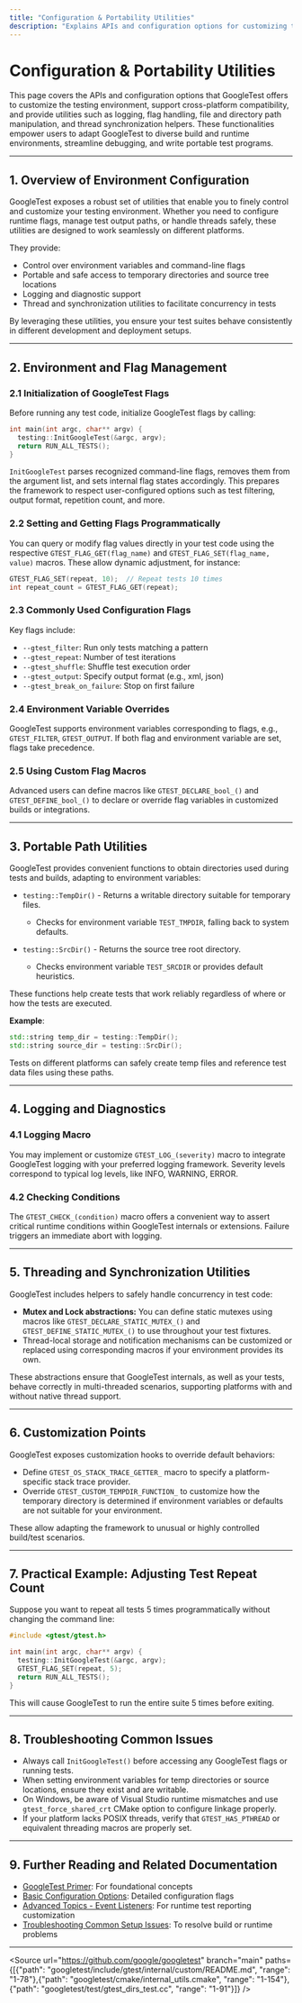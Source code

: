 ```yaml
---
title: "Configuration & Portability Utilities"
description: "Explains APIs and configuration options for customizing the testing environment, enabling cross-platform compatibility, and leveraging utilities such as logging, flags, file path manipulation, and thread synchronization."
---
```


# Configuration & Portability Utilities

This page covers the APIs and configuration options that GoogleTest offers to customize the testing environment, support cross-platform compatibility, and provide utilities such as logging, flag handling, file and directory path manipulation, and thread synchronization helpers. These functionalities empower users to adapt GoogleTest to diverse build and runtime environments, streamline debugging, and write portable test programs.

---

## 1. Overview of Environment Configuration

GoogleTest exposes a robust set of utilities that enable you to finely control and customize your testing environment. Whether you need to configure runtime flags, manage test output paths, or handle threads safely, these utilities are designed to work seamlessly on different platforms.

They provide:

- Control over environment variables and command-line flags
- Portable and safe access to temporary directories and source tree locations
- Logging and diagnostic support
- Thread and synchronization utilities to facilitate concurrency in tests

By leveraging these utilities, you ensure your test suites behave consistently in different development and deployment setups.

---

## 2. Environment and Flag Management

### 2.1 Initialization of GoogleTest Flags

Before running any test code, initialize GoogleTest flags by calling:

```cpp
int main(int argc, char** argv) {
  testing::InitGoogleTest(&argc, argv);
  return RUN_ALL_TESTS();
}
```

`InitGoogleTest` parses recognized command-line flags, removes them from the argument list, and sets internal flag states accordingly. This prepares the framework to respect user-configured options such as test filtering, output format, repetition count, and more.

### 2.2 Setting and Getting Flags Programmatically

You can query or modify flag values directly in your test code using the respective `GTEST_FLAG_GET(flag_name)` and `GTEST_FLAG_SET(flag_name, value)` macros. These allow dynamic adjustment, for instance:

```cpp
GTEST_FLAG_SET(repeat, 10);  // Repeat tests 10 times
int repeat_count = GTEST_FLAG_GET(repeat);
```

### 2.3 Commonly Used Configuration Flags

Key flags include:

- `--gtest_filter`: Run only tests matching a pattern
- `--gtest_repeat`: Number of test iterations
- `--gtest_shuffle`: Shuffle test execution order
- `--gtest_output`: Specify output format (e.g., xml, json)
- `--gtest_break_on_failure`: Stop on first failure

### 2.4 Environment Variable Overrides

GoogleTest supports environment variables corresponding to flags, e.g., `GTEST_FILTER`, `GTEST_OUTPUT`. If both flag and environment variable are set, flags take precedence.

### 2.5 Using Custom Flag Macros

Advanced users can define macros like `GTEST_DECLARE_bool_()` and `GTEST_DEFINE_bool_()` to declare or override flag variables in customized builds or integrations.

---

## 3. Portable Path Utilities

GoogleTest provides convenient functions to obtain directories used during tests and builds, adapting to environment variables:

- `testing::TempDir()` - Returns a writable directory suitable for temporary files.
  - Checks for environment variable `TEST_TMPDIR`, falling back to system defaults.

- `testing::SrcDir()` - Returns the source tree root directory.
  - Checks environment variable `TEST_SRCDIR` or provides default heuristics.

These functions help create tests that work reliably regardless of where or how the tests are executed.

**Example**:

```cpp
std::string temp_dir = testing::TempDir();
std::string source_dir = testing::SrcDir();
```

Tests on different platforms can safely create temp files and reference test data files using these paths.

---

## 4. Logging and Diagnostics

### 4.1 Logging Macro

You may implement or customize `GTEST_LOG_(severity)` macro to integrate GoogleTest logging with your preferred logging framework. Severity levels correspond to typical log levels, like INFO, WARNING, ERROR.

### 4.2 Checking Conditions

The `GTEST_CHECK_(condition)` macro offers a convenient way to assert critical runtime conditions within GoogleTest internals or extensions. Failure triggers an immediate abort with logging.

---

## 5. Threading and Synchronization Utilities

GoogleTest includes helpers to safely handle concurrency in test code:

- **Mutex and Lock abstractions:** You can define static mutexes using macros like `GTEST_DECLARE_STATIC_MUTEX_()` and `GTEST_DEFINE_STATIC_MUTEX_()` to use throughout your test fixtures.
- Thread-local storage and notification mechanisms can be customized or replaced using corresponding macros if your environment provides its own.

These abstractions ensure that GoogleTest internals, as well as your tests, behave correctly in multi-threaded scenarios, supporting platforms with and without native thread support.

---

## 6. Customization Points

GoogleTest exposes customization hooks to override default behaviors:

- Define `GTEST_OS_STACK_TRACE_GETTER_` macro to specify a platform-specific stack trace provider.
- Override `GTEST_CUSTOM_TEMPDIR_FUNCTION_` to customize how the temporary directory is determined if environment variables or defaults are not suitable for your environment.

These allow adapting the framework to unusual or highly controlled build/test scenarios.

---

## 7. Practical Example: Adjusting Test Repeat Count

Suppose you want to repeat all tests 5 times programmatically without changing the command line:

```cpp
#include <gtest/gtest.h>

int main(int argc, char** argv) {
  testing::InitGoogleTest(&argc, argv);
  GTEST_FLAG_SET(repeat, 5);
  return RUN_ALL_TESTS();
}
```

This will cause GoogleTest to run the entire suite 5 times before exiting.

---

## 8. Troubleshooting Common Issues

- Always call `InitGoogleTest()` before accessing any GoogleTest flags or running tests.
- When setting environment variables for temp directories or source locations, ensure they exist and are writable.
- On Windows, be aware of Visual Studio runtime mismatches and use `gtest_force_shared_crt` CMake option to configure linkage properly.
- If your platform lacks POSIX threads, verify that `GTEST_HAS_PTHREAD` or equivalent threading macros are properly set.

---

## 9. Further Reading and Related Documentation

- [GoogleTest Primer](/guides/getting-started/primer): For foundational concepts
- [Basic Configuration Options](/getting-started/first-run-configuration-troubleshooting/basic-configuration-options): Detailed configuration flags
- [Advanced Topics - Event Listeners](/api-reference/core-testing-apis/test-registration-and-execution#Extending-GoogleTest-by-Handling-Test-Events): For runtime test reporting customization
- [Troubleshooting Common Setup Issues](/getting-started/first-run-configuration-troubleshooting/troubleshooting-common-setup-issues): To resolve build or runtime problems

---

<Source url="https://github.com/google/googletest" branch="main" paths={[{"path": "googletest/include/gtest/internal/custom/README.md", "range": "1-78"},{"path": "googletest/cmake/internal_utils.cmake", "range": "1-154"},{"path": "googletest/test/gtest_dirs_test.cc", "range": "1-91"}]} />
